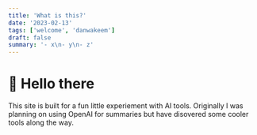 ```yaml
---
title: 'What is this?'
date: '2023-02-13'
tags: ['welcome', 'danwakeem']
draft: false
summary: '- x\n- y\n- z'
---
```


# 🤖 Hello there 

This site is built for a fun little experiement with AI tools. Originally I was planning on using OpenAI for summaries but
have disovered some cooler tools along the way.